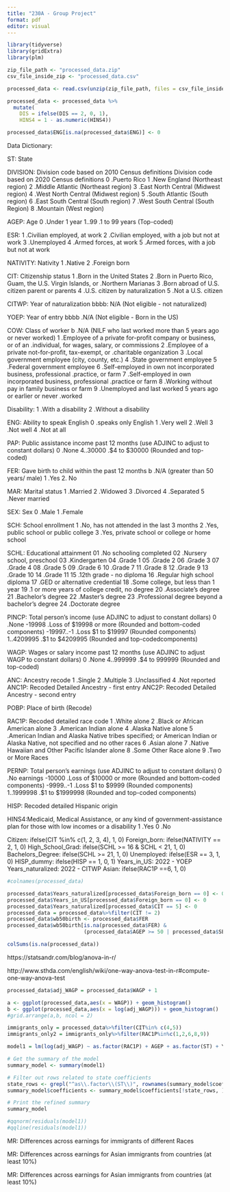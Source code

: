 ```yaml
---
title: "230A - Group Project"
format: pdf
editor: visual
---
```


```r
library(tidyverse)
library(gridExtra)
library(plm)
```


```r
zip_file_path <- "processed_data.zip"
csv_file_inside_zip <- "processed_data.csv"

processed_data <- read.csv(unzip(zip_file_path, files = csv_file_inside_zip))
```

```r
processed_data <- processed_data %>%
  mutate(
    DIS = ifelse(DIS == 2, 0, 1),
    HINS4 = 1 - as.numeric(HINS4))
```

```r
processed_data$ENG[is.na(processed_data$ENG)] <- 0
```

Data Dictionary: 

ST: State

DIVISION: Division code based on 2010 Census definitions Division code based on
2020 Census definitions
0 .Puerto Rico
1 .New England (Northeast region)
2 .Middle Atlantic (Northeast region)
3 .East North Central (Midwest region)
4 .West North Central (Midwest region)
5 .South Atlantic (South region)
6 .East South Central (South region)
7 .West South Central (South Region)
8 .Mountain (West region)

AGEP: Age
0 .Under 1 year
1..99 .1 to 99 years (Top-coded)

ESR: 
  1 .Civilian employed, at work
  2 .Civilian employed, with a job but not at work
  3 .Unemployed
  4 .Armed forces, at work
  5 .Armed forces, with a job but not at work
  
NATIVITY: Nativity
1 .Native
2 .Foreign born
  
CIT:  Citizenship status
1 .Born in the United States
2 .Born in Puerto Rico, Guam, the U.S. Virgin Islands, or
.Northern Marianas
3 .Born abroad of U.S. citizen parent or parents
4 .U.S. citizen by naturalization
5 .Not a U.S. citizen  
  
CITWP:  Year of naturalization 
  bbbb: N/A (Not eligible - not naturalized)

YOEP: Year of entry
  bbbb .N/A (Not eligible - Born in the US)

COW: Class of worker
b .N/A (NILF who last worked more than 5 years ago or never worked)
1 .Employee of a private for-profit company or business, or of an
.individual, for wages, salary, or commissions
2 .Employee of a private not-for-profit, tax-exempt, or
.charitable organization
3 .Local government employee (city, county, etc.)
4 .State government employee
5 .Federal government employee
6 .Self-employed in own not incorporated business, professional
.practice, or farm
7 .Self-employed in own incorporated business, professional
.practice or farm
8 .Working without pay in family business or farm
9 .Unemployed and last worked 5 years ago or earlier or never
.worked
  
Disability: 
1 .With a disability
2 .Without a disability

ENG: Ability to speak English
0 .speaks only English
1 .Very well
2 .Well
3 .Not well
4 .Not at all  

PAP: Public assistance income past 12 months (use ADJINC to adjust to
constant dollars)
0 .None
4..30000 .$4 to $30000 (Rounded and top-coded)  

FER: Gave birth to child within the past 12 months
b .N/A (greater than 50 years/ male)
1 .Yes
2. No

MAR: Marital status
1 .Married
2 .Widowed
3 .Divorced
4 .Separated
5 .Never married

SEX: Sex
0 .Male
1 .Female

SCH: School enrollment
1 .No, has not attended in the last 3 months
2 .Yes, public school or public college
3 .Yes, private school or college or home school
  
SCHL: Educational attainment
01 .No schooling completed
02 .Nursery school, preschool
03 .Kindergarten
04 .Grade 1
05 .Grade 2
06 .Grade 3
07 .Grade 4
08 .Grade 5
09 .Grade 6
10 .Grade 7
11 .Grade 8
12 .Grade 9
13 .Grade 10
14 .Grade 11
15 .12th grade - no diploma
16 .Regular high school diploma
17 .GED or alternative credential
18 .Some college, but less than 1 year
19 .1 or more years of college credit, no degree
20 .Associate's degree
21 .Bachelor's degree
22 .Master's degree
23 .Professional degree beyond a bachelor's degree
24 .Doctorate degree

PINCP: Total person's income (use ADJINC to adjust to constant dollars)
0 .None
-19998 .Loss of $19998 or more (Rounded and bottom-coded components)
-19997..-1 .Loss $1 to $19997 (Rounded components)
1..4209995 .$1 to $4209995 (Rounded and top-codedcomponents)

WAGP: Wages or salary income past 12 months (use ADJINC to adjust WAGP to
constant dollars)
0 .None
4..999999 .$4 to 999999 (Rounded and top-coded)

ANC: Ancestry recode
1 .Single
2 .Multiple
3 .Unclassified
4 .Not reported
ANC1P: Recoded Detailed Ancestry - first entry
ANC2P: Recoded Detailed Ancestry - second entry

POBP: Place of birth (Recode)

RAC1P: Recoded detailed race code
1 .White alone
2 .Black or African American alone
3 .American Indian alone
4 .Alaska Native alone
5 .American Indian and Alaska Native tribes specified; or American Indian or Alaska Native, not specified and no other races
6 .Asian alone
7 .Native Hawaiian and Other Pacific Islander alone
8 .Some Other Race alone
9 .Two or More Races

PERNP: Total person's earnings (use ADJINC to adjust to constant dollars)
0 .No earnings
-10000 .Loss of $10000 or more (Rounded and bottom-coded components)
-9999..-1 .Loss $1 to $9999 (Rounded components)
1..1999998 .$1 to $1999998 (Rounded and top-coded components)

HISP: Recoded detailed Hispanic origin

HINS4:Medicaid, Medical Assistance, or any kind of government-assistance plan
for those with low incomes or a disability
1 .Yes
0 .No

Citizen: ifelse(CIT %in% c(1, 2, 3, 4), 1, 0)
Foreign_born: ifelse(NATIVITY == 2, 1, 0)
High_School_Grad: ifelse(SCHL >= 16 & SCHL < 21, 1, 0)
Bachelors_Degree: ifelse(SCHL >= 21, 1, 0)
Unemployed: ifelse(ESR == 3, 1, 0)
HISP_dummy: ifelse(HISP == 1, 0, 1)
Years_in_US: 2022 - YOEP
Years_naturalized: 2022 - CITWP
Asian: ifelse(RAC1P ==6, 1, 0)

```r
#colnames(processed_data)
```

```r
processed_data$Years_naturalized[processed_data$Foreign_born == 0] <- 0
processed_data$Years_in_US[processed_data$Foreign_born == 0] <- 0
processed_data$Years_naturalized[processed_data$CIT == 5] <- 0
processed_data = processed_data%>%filter(CIT != 2)
processed_data$wb50birth <- processed_data$FER
processed_data$wb50birth[is.na(processed_data$FER) &
                         (processed_data$AGEP >= 50 | processed_data$SEX == 0)] <- 0
```

```r
colSums(is.na(processed_data))
```

https://statsandr.com/blog/anova-in-r/ 

http://www.sthda.com/english/wiki/one-way-anova-test-in-r#compute-one-way-anova-test 

```r
processed_data$adj_WAGP = processed_data$WAGP + 1
```

```r
a <- ggplot(processed_data,aes(x = WAGP)) + geom_histogram()
b <- ggplot(processed_data,aes(x = log(adj_WAGP))) + geom_histogram()
#grid.arrange(a,b, ncol = 2)
```


```r
immigrants_only = processed_data%>%filter(CIT%in% c(4,5))
immigrants_only2 = immigrants_only%>%filter(RAC1P%in%c(1,2,6,8,9))
```
```r
model1 = lm(log(adj_WAGP) ~ as.factor(RAC1P) + AGEP + as.factor(ST) + Years_in_US + DIS, data = immigrants_only2)
```
```r
# Get the summary of the model
summary_model <- summary(model1)

# Filter out rows related to state coefficients
state_rows <- grepl("^as\\.factor\\(ST\\)", rownames(summary_model$coefficients))
summary_model$coefficients <- summary_model$coefficients[!state_rows, ]

# Print the refined summary
summary_model
```

```r
#qqnorm(residuals(model1))
#qqline(residuals(model1))
```

MR: Differences across earnings for immigrants of different Races

MR: Differences across earnings for Asian immigrants from countries (at least 10%)

MR: Differences across earnings for Asian immigrants from countries (at least 10%)


















